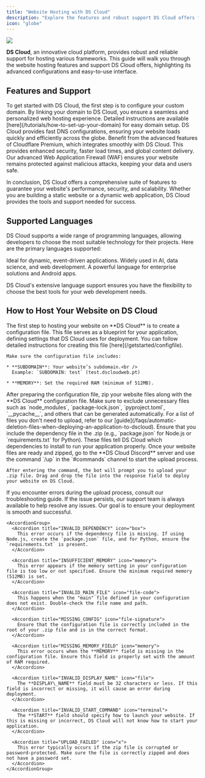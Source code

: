 ```yaml
---
title: "Website Hosting with DS Cloud"
description: "Explore the features and robust support DS Cloud offers for hosting your website, with detailed steps for smooth deployment and advanced configurations."
icon: "globe"
---
```


![](/logo/services/website-banner.png)

**DS Cloud**, an innovative cloud platform, provides robust and reliable support for hosting various frameworks. This guide will walk you through the website hosting features and support DS Cloud offers, highlighting its advanced configurations and easy-to-use interface.

## Features and Support

<CardGroup cols={1}>
  <Card title="Domain Configuration" icon="globe" href="/tutorials/how-to-set-up-your-domain">
    To get started with DS Cloud, the first step is to configure your custom domain. By linking your domain to DS Cloud, you ensure a seamless and personalized web hosting experience. Detailed instructions are available [here](/tutorials/how-to-set-up-your-domain) for easy domain setup.
  </Card>

  <Card title="Fast DNS" icon="bolt">
    DS Cloud provides fast DNS configurations, ensuring your website loads quickly and efficiently across the globe.
  </Card>

  <Card title="Cloudflare Premium Integration" icon="link">
    Benefit from the advanced features of Cloudflare Premium, which integrates smoothly with DS Cloud. This provides enhanced security, faster load times, and global content delivery.
  </Card>

  <Card title="WAF Configuration" icon="shield-check">
    Our advanced Web Application Firewall (WAF) ensures your website remains protected against malicious attacks, keeping your data and users safe.
  </Card>
</CardGroup>

In conclusion, DS Cloud offers a comprehensive suite of features to guarantee your website's performance, security, and scalability. Whether you are building a static website or a dynamic web application, DS Cloud provides the tools and support needed for success.

## Supported Languages

DS Cloud supports a wide range of programming languages, allowing developers to choose the most suitable technology for their projects. Here are the primary languages supported:

<CardGroup cols={3}>
  <Card title="Node.js" icon="node-js" href="/languages/javascript/nodejs-setup-guide">
    Ideal for dynamic, event-driven applications.
  </Card>

  <Card title="Python" icon="python" href="/languages/python/getting-started-with-python">
    Widely used in AI, data science, and web development.
  </Card>

  <Card title="Java" icon="java" href="/languages/getting-started-with-java">
    A powerful language for enterprise solutions and Android apps.
  </Card>
</CardGroup>

DS Cloud's extensive language support ensures you have the flexibility to choose the best tools for your web development needs.

## How to Host Your Website on DS Cloud

<Steps>
  <Step title="Configuration File" icon="file">
    The first step to hosting your website on **DS Cloud** is to create a configuration file. This file serves as a blueprint for your application, defining settings that DS Cloud uses for deployment. You can follow detailed instructions for creating this file [here](/getstarted/configfile).

    Make sure the configuration file includes:

    * **SUBDOMAIN**: Your website’s subdomain.<br />
      Example: `SUBDOMAIN: test` (test.dscloudweb.pt)

    * **MEMORY**: Set the required RAM (minimum of 512MB).
  </Step>

  <Step title="Create a ZIP File" icon="file-zip">
    After preparing the configuration file, zip your website files along with the **DS Cloud** configuration file. Make sure to exclude unnecessary files such as `node_modules`, `package-lock.json`, `pyproject.toml`, `__pycache__`, and others that can be generated automatically. For a list of files you don't need to upload, refer to our [guide](/faqs/automatic-deletion-files-when-deploying-an-application-to-dscloud).
  </Step>

  <Step title="Include Dependency Files" icon="box">
    Ensure that you include the dependency file in the .zip (e.g., `package.json` for Node.js or `requirements.txt` for Python). These files tell DS Cloud which dependencies to install to run your application properly.
  </Step>

  <Step title="Upload Your Website" icon="arrow-up">
    Once your website files are ready and zipped, go to the **DS Cloud Discord** server and use the command `/up` in the `#commands` channel to start the upload process.

    After entering the command, the bot will prompt you to upload your .zip file. Drag and drop the file into the response field to deploy your website on DS Cloud.
  </Step>

  <Step title="Common Deployment Errors" icon="x">
    <Warning>If you encounter errors during the upload process, consult our troubleshooting guide. If the issue persists, our support team is always available to help resolve any issues. Our goal is to ensure your deployment is smooth and successful.</Warning>

    <AccordionGroup>
      <Accordion title="INVALID_DEPENDENCY" icon="box">
        This error occurs if the dependency file is missing. If using Node.js, create the `package.json` file, and for Python, ensure the `requirements.txt` is present.
      </Accordion>

      <Accordion title="INSUFFICIENT_MEMORY" icon="memory">
        This error appears if the memory setting in your configuration file is too low or not specified. Ensure the minimum required memory (512MB) is set.
      </Accordion>

      <Accordion title="INVALID_MAIN_FILE" icon="file-code">
        This happens when the "main" file defined in your configuration does not exist. Double-check the file name and path.
      </Accordion>

      <Accordion title="MISSING_CONFIG" icon="file-signature">
        Ensure that the configuration file is correctly included in the root of your .zip file and is in the correct format.
      </Accordion>

      <Accordion title="MISSING_MEMORY_FIELD" icon="memory">
        This error occurs when the **MEMORY** field is missing in the configuration file. Ensure this field is properly set with the amount of RAM required.
      </Accordion>

      <Accordion title="INVALID_DISPLAY_NAME" icon="file">
        The **DISPLAY\_NAME** field must be 32 characters or less. If this field is incorrect or missing, it will cause an error during deployment.
      </Accordion>

      <Accordion title="INVALID_START_COMMAND" icon="terminal">
        The **START** field should specify how to launch your website. If this is missing or incorrect, DS Cloud will not know how to start your application.
      </Accordion>

      <Accordion title="UPLOAD_FAILED" icon="x">
        This error typically occurs if the zip file is corrupted or password-protected. Make sure the file is correctly zipped and does not have a password set.
      </Accordion>
    </AccordionGroup>
  </Step>
</Steps>